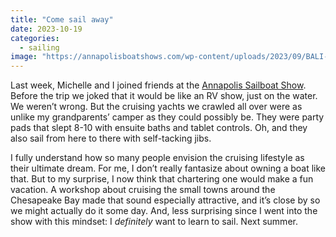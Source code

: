 ```yaml
---
title: "Come sail away"
date: 2023-10-19
categories:
  - sailing
image: "https://annapolisboatshows.com/wp-content/uploads/2023/09/BALI-Catsmart-e1695394073479.jpeg"
---
```


Last week, Michelle and I joined friends at the [Annapolis Sailboat Show](https://annapolisboatshows.com/sailboat-show/).
Before the trip we joked that it would be like an RV show, just on the water.
We weren't wrong.
But the cruising yachts we crawled all over were as unlike my grandparents' camper as they could possibly be.
They were party pads that slept 8-10 with ensuite baths and tablet controls.
Oh, and they also sail from here to there with self-tacking jibs.

I fully understand how so many people envision the cruising lifestyle as their ultimate dream.
For me, I don't really fantasize about owning a boat like that.
But to my surprise, I now think that chartering one would make a fun vacation.
A workshop about cruising the small towns around the Chesapeake Bay made that sound especially attractive, and it's close by so we might actually do it some day.
And, less surprising since I went into the show with this mindset: I *definitely* want to learn to sail.
Next summer.
